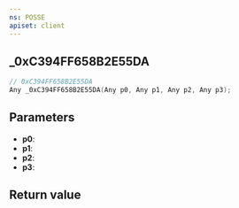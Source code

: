 ```yaml
---
ns: POSSE
apiset: client
---
```

## _0xC394FF658B2E55DA

```c
// 0xC394FF658B2E55DA
Any _0xC394FF658B2E55DA(Any p0, Any p1, Any p2, Any p3);
```


## Parameters
* **p0**:
* **p1**:
* **p2**:
* **p3**:

## Return value